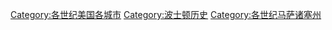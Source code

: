 [[Category:各世纪美国各城市|Category:各世纪美国各城市]]
[[Category:波士顿历史|Category:波士顿历史]]
[[Category:各世纪马萨诸塞州|Category:各世纪马萨诸塞州]]